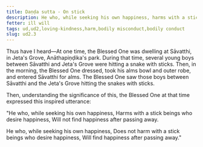 ```yaml
---
title: Daṇḍa sutta - On stick
description: He who, while seeking his own happiness, harms with a stick beings who desire happiness, will not find happiness after passing away.
fetter: ill will
tags: ud,ud2,loving-kindness,harm,bodily misconduct,bodily conduct
slug: ud2.3
---
```


Thus have I heard—At one time, the Blessed One was dwelling at Sāvatthi, in Jeta's Grove, Anāthapiṇḍika's park. During that time, several young boys between Sāvatthi and Jeta's Grove were hitting a snake with sticks. Then, in the morning, the Blessed One dressed, took his alms bowl and outer robe, and entered Sāvatthi for alms. The Blessed One saw those boys between Sāvatthi and the Jeta's Grove hitting the snakes with sticks.

Then, understanding the significance of this, the Blessed One at that time expressed this inspired utterance:

"He who, while seeking his own happiness,
Harms with a stick beings who desire happiness,
Will not find happiness after passing away.

He who, while seeking his own happiness,
Does not harm with a stick beings who desire happiness,
Will find happiness after passing away."